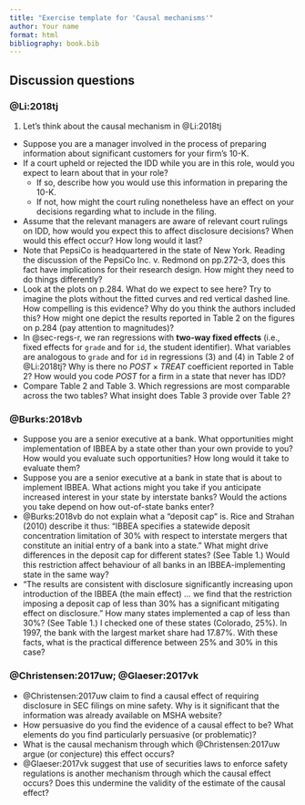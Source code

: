 ```yaml
---
title: "Exercise template for 'Causal mechanisms'"
author: Your name
format: html
bibliography: book.bib
---
```


## Discussion questions

### @Li:2018tj

1. Let’s think about the causal mechanism in @Li:2018tj
- Suppose you are a manager involved in the process of preparing information about
significant customers for your firm’s 10-K.
- If a court upheld or rejected the IDD while you are in this role, would you expect to learn about that in your role?
  - If so, describe how you would use this information in preparing the 10-K.
  - If not, how might the court ruling nonetheless have an effect on your decisions regarding what to include in the filing.
- Assume that the relevant managers are aware of relevant court rulings on IDD, how would you expect this to affect disclosure decisions? 
When would this effect occur? How long would it last?
- Note that PepsiCo is headquartered in the state of New York. 
Reading the discussion of the PepsiCo Inc. v. Redmond on pp.272--3, does this fact have implications for their research design. How might they need to do things differently?
- Look at the plots on p.284. 
What do we expect to see here?
Try to imagine the plots without the fitted curves and red vertical dashed line. 
How compelling is this evidence? 
Why do you think the authors included this? 
How might one depict the results reported in Table 2 on the figures on p.284 (pay attention to magnitudes)?
- In @sec-regs-r, we ran regressions with **two-way fixed effects** (i.e., fixed effects for `grade` and for `id`, the student identifier).
What variables are analogous to `grade` and for `id` in regressions (3) and (4) in Table 2 of @Li:2018tj?
Why is there no $\mathit{POST} \times \mathit{TREAT}$ coefficient reported in Table 2?
How would you code $\mathit{POST}$ for a firm in a state that never has IDD?
- Compare Table 2 and Table 3.
Which regressions are most comparable across the two tables?
What insight does Table 3 provide over Table 2?

### @Burks:2018vb
- Suppose you are a senior executive at a bank. What opportunities might implementation of IBBEA by a state other than your own provide to you? How would you evaluate such opportunities? How long would it take to evaluate them?
- Suppose you are a senior executive at a bank in state that is about to implement IBBEA. What actions might you take if you anticipate increased interest in your state by interstate banks? Would the actions you take depend on how out-of-state banks enter?
- @Burks:2018vb do not explain what a "deposit cap" is.
Rice and Strahan (2010) describe it thus: “IBBEA specifies a statewide deposit concentration limitation of 30% with respect to interstate mergers that constitute an initial entry of a bank into a state.” What might drive differences in the deposit cap for different states? (See Table 1.) 
Would this restriction affect behaviour of all banks in an IBBEA-implementing state in the same way?
- “The results are consistent with disclosure significantly increasing upon introduction of the IBBEA (the main effect) ... we find that the restriction imposing a deposit cap of less than 30% has a significant mitigating effect on disclosure.” How many states implemented a cap of less than 30%? (See Table 1.) 
I checked one of these states (Colorado, 25%). In 1997, the bank with the largest market share had 17.87%. With these facts, what is the practical difference between 25% and 30% in this case?

### @Christensen:2017uw; @Glaeser:2017vk
- @Christensen:2017uw claim to find a causal effect of requiring disclosure in SEC filings on mine safety. 
Why is it significant that the information was already available on MSHA website?
- How persuasive do you find the evidence of a causal effect to be?
What elements do you find particularly persuasive (or problematic)?
- What is the causal mechanism through which @Christensen:2017uw argue (or conjecture) this effect occurs?
- @Glaeser:2017vk suggest that use of securities laws to enforce safety regulations is another mechanism through which the causal effect occurs? 
Does this undermine the validity of the estimate of the causal effect?
